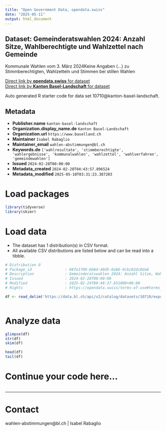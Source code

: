 ```yaml
---
title: "Open Government Data, opendata.swiss"
date: "2025-05-11"
output: html_document
---
```


## Dataset: Gemeinderatswahlen 2024: Anzahl Sitze, Wahlberechtigte und Wahlzettel nach Gemeinde

Kommunale Wahlen vom 3. März 2024Keine Angaben (...) zu Stimmberechtigten, Wahlzetteln und Stimmen bei stillen Wahlen

[Direct link by **opendata.swiss** for dataset](https://opendata.swiss/de/dataset/gemeinderatswahlen-2024-anzahl-sitze-wahlberechtigte-und-wahlzettel-nach-gemeinde)<br>
[Direct link by **Kanton Basel-Landschaft** for dataset](https://data.bl.ch/explore/dataset/10710/)

Auto generated R starter code for data set 10710@kanton-basel-landschaft.

## Metadata

- **Publisher.name** `kanton-basel-landschaft`
- **Organization.display_name.de** `Kanton Basel-Landschaft`
- **Organization.url** `https://www.baselland.ch`
- **Maintainer** `Isabel Rabaglio`
- **Maintainer_email** `wahlen-abstimmungen@bl.ch`
- **Keywords.de** `['wahlresultate', 'stimmberechtigte', 'wahlergebnisse', 'kommunalwahlen', 'wahlzettel', 'wahlverfahren', 'gemeindewahlen']`
- **Issued** `2024-02-28T00:00:00`
- **Metadata_created** `2024-02-28T04:43:57.896524`
- **Metadata_modified** `2025-05-10T03:31:23.387203`


# Load packages

```r

library(tidyverse)
library(skimr)

```

# Load data

-   The dataset has 1 distribution(s) in CSV format.
-   All available CSV distributions are listed below and can be read into a tibble.

```r

# Distribution 0
# Package_id               : 88fe1709-bb8d-40d5-8ab6-0cbc82dc8da6
# Description              : Gemeinderatswahlen 2024: Anzahl Sitze, Wahlberechtigte und Wahlzettel nach Gemeinde (csv)
# Issued                   : 2024-02-28T00:00:00
# Modified                 : 2025-02-24T09:48:37.651000+00:00
# Rights                   : https://opendata.swiss/terms-of-use#terms_by

df <- read_delim('https://data.bl.ch/api/v2/catalog/datasets/10710/exports/csv?use_labels=true')



```

# Analyze data

```r

glimpse(df)
str(df)
skim(df)

head(df)
tail(df)

```

# Continue your code here...

```r

```

------------------------------------------------------------------------

# Contact

wahlen-abstimmungen@bl.ch | Isabel Rabaglio
